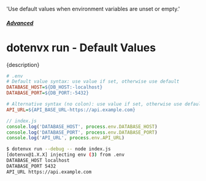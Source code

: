   'Use default values when environment variables are unset or empty.'

##### [Advanced](/docs/advanced)
# dotenvx run - Default Values

<p className="lead">{description}</p>

```ini
# .env
# Default value syntax: use value if set, otherwise use default
DATABASE_HOST=${DB_HOST:-localhost}
DATABASE_PORT=${DB_PORT:-5432}

# Alternative syntax (no colon): use value if set, otherwise use default
API_URL=${API_BASE_URL-https://api.example.com}
```

```js
// index.js
console.log('DATABASE_HOST', process.env.DATABASE_HOST)
console.log('DATABASE_PORT', process.env.DATABASE_PORT)
console.log('API_URL', process.env.API_URL)
```

```sh
$ dotenvx run --debug -- node index.js
[dotenvx@1.X.X] injecting env (3) from .env
DATABASE_HOST localhost
DATABASE_PORT 5432
API_URL https://api.example.com
```
